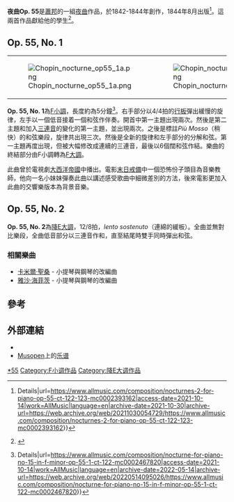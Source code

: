 {{NoteTA
|G1=Music
}}
'''夜曲Op. 55'''是[[弗雷德里克·肖邦|蕭邦]]的一組[[夜曲|夜曲]]作品，於1842-1844年創作，1844年8月出版<ref name="amg">{{Cite web|title=Nocturnes (2) for piano, Op. 55, ... {{!}} Details|url=https://www.allmusic.com/composition/nocturnes-2-for-piano-op-55-ct-122-123-mc0002393162|access-date=2021-10-14|work=AllMusic|language=en|archive-date=2021-10-30|archive-url=https://web.archive.org/web/20211030054729/https://www.allmusic.com/composition/nocturnes-2-for-piano-op-55-ct-122-123-mc0002393162}}</ref>。這兩首作品獻給他的學生{{link-en|简·斯特灵|Jane Stirling}}<ref name="gutenberg1">{{Cite web |url=http://www.gutenberg.org/dirs/etext04/fkchc10.txt |title=存档副本 |accessdate=2013-05-22 |archive-date=2009-09-26 |archive-url=https://web.archive.org/web/20090926110055/http://www.gutenberg.org/dirs/etext04/fkchc10.txt |dead-url=no }}</ref>。

==Op. 55, No. 1==
{|
|[[Image:Chopin_nocturne_op55_1a.png|thumb]]
|[[Image:Chopin_nocturne_op55_1b.png|thumb]]
|[[Image:Chopin_nocturne_op55_1c.png|thumb]]
|}
'''Op. 55, No. 1'''為[[F小調|F小調]]，長度約為5分鐘<ref name="Allmusic">{{Cite web|title=Nocturne for piano No. 15 in F ... {{!}} Details|url=https://www.allmusic.com/composition/nocturne-for-piano-no-15-in-f-minor-op-55-1-ct-122-mc0002467820|access-date=2021-10-14|work=AllMusic|language=en|archive-date=2022-05-14|archive-url=https://web.archive.org/web/20220514095026/https://www.allmusic.com/composition/nocturne-for-piano-no-15-in-f-minor-op-55-1-ct-122-mc0002467820}}</ref>。右手部分以4/4拍的[[行板|行板]]彈出緩慢的旋律，左手以一個低音接着一個和弦作伴奏。開首中第一主題出現兩次。然後是第二主題和加入[[三連音|三連音]]的變化的第一主題，並出現兩次。之後是標註''Più Mosso''（稍快）的和弦樂段，旋律共出現三次。然後是全新的旋律和左手部分的分解和弦。第一主題再度出現，但被大幅修改成連續的三連音，最後以6個闊和弦作結。樂曲的終結部分由F小調轉為[[F大調|F大調]]。

此曲曾於電視劇[[大西洋帝國|大西洋帝國]]中播出。電影[[末日戒備|末日戒備]]中一個恐怖份子頭目為音樂教師，他向一名小妹妹彈奏此曲以講述感受歌曲中細微差別的方法，後來電影更加入此曲的交響樂版本為背景音樂。

==Op. 55, No. 2==
'''Op. 55, No. 2'''為[[降E大調|降E大調]]，12/8拍，''lento sostenuto''（連綿的緩板）。全曲並無對比樂段，全曲低音部分以三連音作和，直至結尾時雙手同時彈出和弦。

===相關樂曲===
* [[卡米爾·聖桑|卡米爾·聖桑]] - 小提琴與鋼琴的改編曲
* [[雅沙·海菲茨|雅沙·海菲茨]] - 小提琴與鋼琴的改編曲

==參考==
{{reflist}}

==外部連結==
* {{IMSLP2|work=Nocturnes, Op.55 (Chopin, Frederic)|cname=夜曲 Op. 55}}
* [[Musopen|Musopen]]上的[https://musopen.org/music/4438-nocturnes-op-55/ 乐谱] {{Wayback|url=https://musopen.org/music/4438-nocturnes-op-55/ |date=20220214094645 }}

{{蕭邦夜曲}}

[[Category:蕭邦夜曲|*55]]
[[Category:F小调作品|Category:F小调作品]]
[[Category:降E大调作品|Category:降E大调作品]]